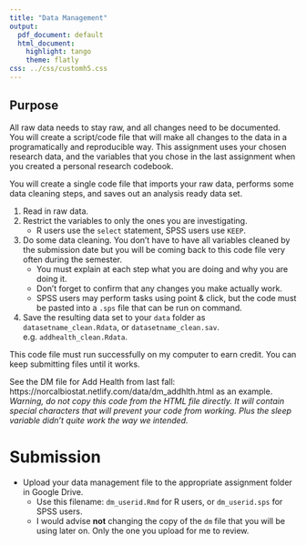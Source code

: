 ```yaml
---
title: "Data Management"
output:
  pdf_document: default
  html_document:
    highlight: tango
    theme: flatly
css: ../css/customh5.css
---
```


## Purpose

All raw data needs to stay raw, and all changes need to be documented. You will create a script/code file that will make all changes to the data in a programatically and reproducible way. This assignment uses your chosen research data, and the variables that you chose in the last assignment when you created a personal research codebook.  


You will create a single code file that imports your raw data, performs some data cleaning steps, and saves out an analysis ready data set. 

1. Read in raw data. 
2. Restrict the variables to only the ones you are investigating. 
    - R users use the `select` statement, SPSS users use `KEEP`. 
3. Do some data cleaning. You don't have to have all variables cleaned by the submission date but you will be coming back to this code file very often during the semester. 
    - You must explain at each step what you are doing and why you are doing it. 
    - Don't forget to confirm that any changes you make actually work. 
    - SPSS users may perform tasks using point & click, but the code must be pasted into a `.sps` file that can be run on command. 
4. Save the resulting data set to your `data` folder as `datasetname_clean.Rdata`, or `datasetname_clean.sav`. e.g. `addhealth_clean.Rdata`. 

This code file must run successfully on my computer to earn credit. You can keep submitting files until it works. 

See the DM file for Add Health from last fall: https://norcalbiostat.netlify.com/data/dm_addhlth.html as an example. _Warning, do not copy this code from the HTML file directly. It will contain special characters that will prevent your code from working. Plus the sleep variable didn't quite work the way we intended._ 

# Submission
* Upload your data management file to the appropriate assignment folder in Google Drive. 
    - Use this filename: `dm_userid.Rmd` for R users, or `dm_userid.sps` for SPSS users. 
    - I would advise **not** changing the copy of the `dm` file that you will be using later on. Only the one you upload for me to review. 

    
    
